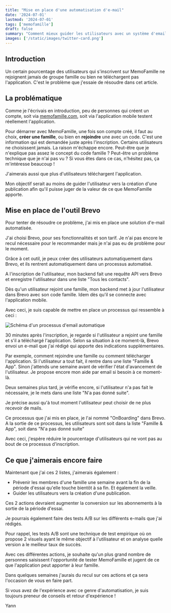 ```yaml
---
title: "Mise en place d'une automatisation d'e-mail"
date: '2024-07-01'
lastmod: '2024-07-01'
tags: ['memofamille']
draft: false
summary: "Comment mieux guider les utilisateurs avec un système d'email automatique"
images: ['/static/images/twitter-card.png']
---
```


## Introduction

Un certain pourcentage des utilisateurs qui s'inscrivent sur MemoFamille ne rejoignent jamais de groupe famille ou bien ne téléchargent pas l'application. C'est le problème que j'essaie de résoudre dans cet article.

<TOCInline toc={props.toc} exclude="Introduction" />

## La problématique

Comme je l'écrivais en introduction, peu de personnes qui créent un compte, soit via [memofamille.com](https://memofamille.com), soit via l'application mobile testent réellement l'application.

Pour démarrer avec MemoFamille, une fois son compte créé, il faut au choix, **créer une famille**, ou bien en **rejoindre** une avec un code.
C'est une information qui est demandée juste après l'inscription.
Certains utilisateurs ne choisissent jamais. La raison m'échappe encore. Peut-être que je n'explique pas assez le concept du code famille ? Peut-être un problème technique que je n'ai pas vu ? Si vous êtes dans ce cas, n'hésitez pas, ça m'intéresse beaucoup !

J'aimerais aussi que plus d'utilisateurs téléchargent l'application.

Mon objectif serait au moins de guider l'utilisateur vers la création d'une publication afin qu'il puisse juger de la valeur de ce que MemoFamille apporte.

## Mise en place de l'outil Brevo

Pour tenter de résoudre ce problème, j'ai mis en place une solution d'e-mail automatisée.

J'ai choisi Brevo, pour ses fonctionnalités et son tarif. Je n'ai pas encore le recul nécessaire pour le recommander mais je n'ai pas eu de problème pour le moment.

Grâce à cet outil, je peux créer des utilisateurs automatiquement dans Brevo, et ils rentrent automatiquement dans un processus automatisé.

A l'inscription de l'utilisateur, mon backend fait une requête API vers Brevo et enregistre l'utilisateur dans une liste "Tous les contacts".

Dès qu'un utilisateur rejoint une famille, mon backend met à jour l'utilisateur dans Brevo avec son code famille.
Idem dès qu'il se connecte avec l'application mobile.

Avec ceci, je suis capable de mettre en place un processus qui ressemble à ceci :

![Schéma d'un processus d'email automatique](/static/images/mise-en-place-marketing-automation/automatisation_brevo.png)

30 minutes après l'inscription, je regarde si l'utilisateur a rejoint une famille et s'il a téléchargé l'application. Selon sa situation à ce moment-là, Brevo envoi un e-mail que j'ai rédigé qui apporte des indications supplémentaires.

Par exemple, comment rejoindre une famille ou comment télécharger l'application.
Si l'utilisateur a tout fait, il rentre dans une liste "Famille & App". Sinon j'attends une semaine avant de vérifier l'état d'avancement de l'utilisateur.
Je propose encore mon aide par email si besoin à ce moment-là.

Deux semaines plus tard, je vérifie encore, si l'utilisateur n'a pas fait le nécessaire, je le mets dans une liste "N'a pas donné suite".

Je précise aussi qu'à tout moment l'utilisateur peut choisir de ne plus recevoir de mails.

Ce processus que j'ai mis en place, je l'ai nommé "OnBoarding" dans Brevo. A la sortie de ce processus, les utilisateurs sont soit dans la liste "Famille & App", soit dans "N'a pas donné suite"

Avec ceci, j'espère réduire le pourcentage d'utilisateurs qui ne vont pas au bout de ce processus d'inscription.

## Ce que j'aimerais encore faire 

Maintenant que j'ai ces 2 listes, j'aimerais également :

- Prévenir les membres d'une famille une semaine avant la fin de la période d'essai qu'elle touche bientôt à sa fin. Et également la veille.
- Guider les utilisateurs vers la création d'une publication.

Ces 2 actions devraient augmenter la conversion sur les abonnements à la sortie de la période d'essai.

Je pourrais également faire des tests A/B sur les différents e-mails que j'ai rédigés.

Pour rappel, les tests A/B sont une technique de test empirique où on propose 2 visuels ayant le même objectif à l'utilisateur et on analyse quelle version a le meilleur taux de succès.

Avec ces différentes actions, je souhaite qu'un plus grand nombre de personnes saisissent l'opportunité de tester MemoFamille et jugent de ce que l'application peut apporter à leur famille.

Dans quelques semaines j'aurais du recul sur ces actions et ça sera l'occasion de vous en faire part.

Si vous avez de l'expérience avec ce genre d'automatisation, je suis toujours preneur de conseils et retour d'expérience !

Yann
